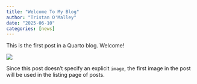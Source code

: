 ```yaml
---
title: "Welcome To My Blog"
author: "Tristan O'Malley"
date: "2025-06-10"
categories: [news]
---
```


This is the first post in a Quarto blog. Welcome!

![](images/9373.jpg)

Since this post doesn't specify an explicit `image`, the first image in the post will be used in the listing page of posts.
